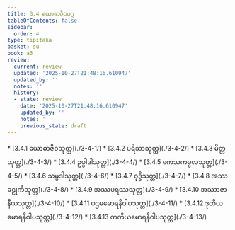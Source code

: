 ```yaml
---
title: 3.4 ယောဓာဇီဝဝဂ္ဂ
tableOfContents: false
sidebar:
  order: 4
type: tipitaka
basket: su
book: a3
review:
  current: review
  updated: '2025-10-27T21:48:16.610947'
  updated_by: ''
  notes: ''
  history:
  - state: review
    date: '2025-10-27T21:48:16.610947'
    updated_by: ''
    notes: ''
    previous_state: draft
---
```



<ReviewStatus review={frontmatter.review} showDetails={true} />

<HypothesisAnnotation frontmatter={frontmatter} />

<DynamicBreadcrumb />



<TableOfContents book="a3" section="3.4">
* [3.4.1 ယောဓာဇီဝသုတ္တ](./3-4-1/)
* [3.4.2 ပရိသာသုတ္တ](./3-4-2/)
* [3.4.3 မိတ္တသုတ္တ](./3-4-3/)
* [3.4.4 ဥပ္ပါဒါသုတ္တ](./3-4-4/)
* [3.4.5 ကေသကမ္ဗလသုတ္တ](./3-4-5/)
* [3.4.6 သမ္ပဒါသုတ္တ](./3-4-6/)
* [3.4.7 ဝုဒ္ဓိသုတ္တ](./3-4-7/)
* [3.4.8 အဿခဠုင်္ကသုတ္တ](./3-4-8/)
* [3.4.9 အဿပရဿသုတ္တ](./3-4-9/)
* [3.4.10 အဿာဇာနီယသုတ္တ](./3-4-10/)
* [3.4.11 ပဌမမောရနိဝါပသုတ္တ](./3-4-11/)
* [3.4.12 ဒုတိယမောရနိဝါပသုတ္တ](./3-4-12/)
* [3.4.13 တတိယမောရနိဝါပသုတ္တ](./3-4-13/)
</TableOfContents>